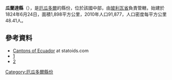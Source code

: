 {{Coord|1|36|20|S|79|0|11|W|display=title}}

'''瓜蘭達縣'''（{{lang-es|Cantón Guaranda}}），是[[厄瓜多爾|厄瓜多爾]]的縣份，位於該國中部，由[[玻利瓦省_(厄瓜多爾)|玻利瓦省]]負責管轄，始建於1824年6月24日，面積1,898平方公里，2010年人口91,877，人口密度每平方公里48.41人。

==參考資料==
*[http://www.statoids.com/yec.html Cantons of Ecuador] {{Wayback|url=http://www.statoids.com/yec.html |date=20110628180130 }} at statoids.com
*[http://www.ecuadorencifras.gob.ec/resultados/] {{Wayback|url=http://www.ecuadorencifras.gob.ec/resultados/ |date=20170724030253 }}
*[http://www.cne.gob.ec/] {{Wayback|url=http://www.cne.gob.ec/ |date=20141005083146 }}

{{厄瓜多爾縣份}}

[[Category:厄瓜多爾縣份|Category:厄瓜多爾縣份]]


{{Ecuador-geo-stub}}